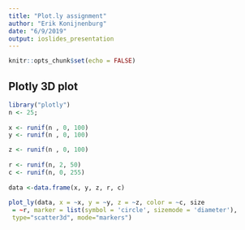 ```yaml
---
title: "Plot.ly assignment"
author: "Erik Konijnenburg"
date: "6/9/2019"
output: ioslides_presentation
---
```


```r
knitr::opts_chunk$set(echo = FALSE)
```

## Plotly 3D plot

```r
library("plotly")
n <- 25;
 
x <- runif(n , 0, 100)
y <- runif(n , 0, 100)

z <- runif(n , 0, 100)
 
r <- runif(n, 2, 50)
c <- runif(n, 0, 255)
 
data <-data.frame(x, y, z, r, c)
 
plot_ly(data, x = ~x, y = ~y, z = ~z, color = ~c, size
 = ~r, marker = list(symbol = 'circle', sizemode = 'diameter'),
 type="scatter3d", mode="markers")

```

